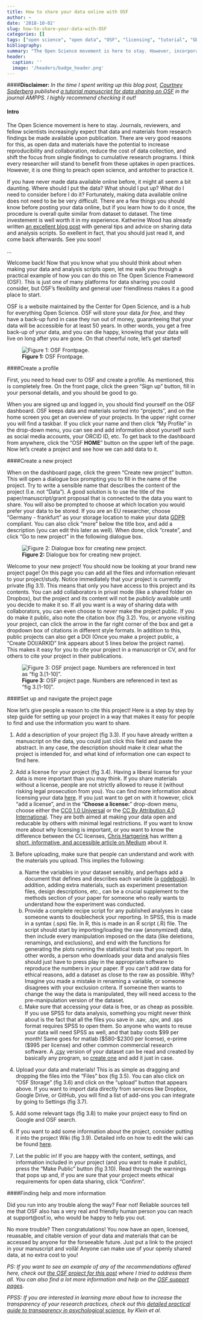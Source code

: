 ```yaml
---
title: How to share your data online with OSF
author: ~
date: '2018-10-02'
slug: how-to-share-your-data-with-OSF
categories: []
tags: ["open science", "open data", "OSF", "licensing", "tutorial", "GDPR"]
bibliography: 
summary: "The Open Science movement is here to stay. However, incorporating open practices like data sharing into your work flow can seem like a challenging task. If you have never made data available online before, the process can feel a bit daunting. Where should I put the data? What should I put up? What do I need to consider before I do it? In this post I will take you through a practical example of how to share data using the Open Science Frameword (OSF) platform. "
header: 
  caption: ''
  image: '/headers/badge_header.png'
---
```


####**Disclaimer:** 
*In the time I spent writing up this blog post, [Courtney Soderberg](https://twitter.com/cksoderberg) published [a tutorial manuscript for data sharing on OSF](https://doi.org/10.1177%2F2515245918757689) in the journal AMPPS. I highly recommend checking it out!*

#### Intro

The Open Science movement is here to stay. Journals, reviewers, and fellow scientists increasingly expect that data and materials from research findings be made available upon publication. There are very good reasons for this, as open data and materials have the potential to increase reproducibility and collaboration, reduce the cost of data collection, and shift the focus from single findings to cumulative research programs. I think every researcher will stand to benefit from these uptakes in open practices. However, it is one thing to preach open science, and antother to practice it. 

If you have never made data available online before, it might all seem a bit daunting. Where should I put the data? What should I put up? What do I need to consider before I do it? Fortunately, making data available online does not need to be be very difficult. There are a few things you should know before posting your data online, but if you learn how to do it once, the procedure is overall quite similar from dataset to dataset. The time investement is well worth it in my experience. Katherine Wood has already written [an excellent blog post](https://katherinemwood.github.io/post/data_sharing_tips/) with general tips and advice on sharing data and analysis scripts. So exellent in fact, that you should just read it, and come back afterwards. See you soon! 

...


Welcome back! Now that you know what you should think about when making your data and analysis scripts open, let me walk you through a practical example of how you can do this on The Open Science Frameword (OSF). This is just one of many platforms for data sharing you could consider, but OSF's flexibility and general user friendliness makes it a good place to start.


OSF is a website maintained by the Center for Open Science, and is a hub for everything Open Science. OSF will store your data *for free*, and they have a back-up fund in case they run out of money, guaranteeing that your data will be accessible for at least 50 years. In other words, you get a free back-up of your data, and you can die happy, knowing that your data will live on long after you are gone. On that cheerful note, let's get started! 

![**Figure 1:** OSF Frontpage.](/img/OSF_how_to/OSF_frontpage.png)

####Create a profile

First, you need to head over to OSF and create a profile. As mentioned, this is completely free. On the front page, click the green "Sign up" button, fill in your personal details, and you should be good to go.

When you are signed up and logged in, you should find yourself on the OSF dashboard. OSF keeps data and materials sorted into "projects", and on the home screen you get an overview of your projects. In the upper right corner you will find a taskbar. If you click your name and then click "My Profile" in the drop-down menu, you can see and add information about yourself such as social media accounts, your ORCID ID, etc. To get back to the dashboard from anywhere, click the "OSF **HOME**" button on the upper left of the page. Now let's create a project and see how we can add data to it. 

####Create a new project

When on the dashboard page, click the green "Create new project" button. This will open a dialogue box prompting you to fill in the name of the project. Try to write a sensible name that describes the content of the project (I.e. not "Data"). A good solution is to use the title of the paper/manuscript/grant proposal that is connected to the data you want to share. You will also be prompted to choose at which location you would prefer your data to be stored. If you are an EU researcher, choose "Germany - frankfurt" as your storage location to make your data [GDPR](https://www.insight.mrc.ac.uk/2018/04/16/gdpr-research-changes/) compliant. You can also click "more" below the title box, and add a description (you can edit this later as well). When done, click "create", and click "Go to new project" in the following dialogue box.

![**Figure 2:** Dialogue box for creating new project.](/img/OSF_how_to/new_project_dialogue.png)

Welcome to your new project! You should now be looking at your brand new project page! On this page you can add all the files and information relevant to your project/study. Notice immediately that your project is currently private (fig 3.1). This means that only you have access to this project and its contents. You can add collaborators in privat mode (like a shared folder on Dropbox), but the project and its content will not be *publicly* available until you decide to make it so. If all you want is a way of sharing data with collaborators, you can even choose to *never* make the project public. If you do make it public, also note the citation box (fig 3.2). You, or anyone visiting your project, can click the arrow in the far right corner of the box and get a dropdown box of citations in different style formats. In addition to this, public projects can also get a DOI (Once you make a project public, a "Create DOI/ARKID" link appears about 5 lines below the project name). This makes it easy for you to cite your project in a manuscript or CV, and for others to cite your project in their publications. 

![**Figure 3:** OSF project page. Numbers are referenced in text as "fig 3.[1-10]".](/img/OSF_how_to/OSF_project_page_reference_image2.png)

####Set up and navigate the project page

Now let's give people a reason to cite this project! Here is a step by step by step guide for setting up your project in a way that makes it easy for people to find and use the information you want to share. 

1. Add a description of your project (fig 3.3). If you have already written a manuscript on the data, you could just click this field and paste the abstract. In any case, the description should make it clear what the project is intended for, and what kind of information one can expect to find here. 

1. Add a license for your project (fig 3.4).  Having a liberal license for your data is more important than you may think. If you share materials without a license, people are not strictly allowed to reuse it (without risking legal prosecution from you). You can find more information about licensing your data [here](https://wiki.creativecommons.org/wiki/Data). If you just want to get on with it however, click "add a license", and in the "**Choose a license:**" drop-down menu, choose either the [CC0 1.0 Universal](https://creativecommons.org/publicdomain/zero/1.0/) or the [CC By Attribution 4.0 International](https://creativecommons.org/licenses/by/4.0/). They are both aimed at making your data open and reducable by others with minimal legal restrictions. If you want to know more about why licensing is important, or you want to know the difference between the CC licenses, [Chris Hartgerink](https://twitter.com/chartgerink) has written [a short, informative, and accessible article on Medium](https://medium.com/read-write-participate/copyright-and-licenses-in-open-access-publishing-da73e0ca8ed3) about it. 

1. Before uploading, make sure that people can understand and work with the materials you upload. This implies the following:
    a. Name the variables in your dataset sensibly, and perhaps add a document that defines and describes each variable (a [codebook](http://www.ddialliance.org/training/getting-started-new-content/create-a-codebook)). In addition, adding extra materials, such as experiment presentation files, design descriptions, etc., can be a crucial supplement to the methods section of your paper for someone who really wants to understand how the experiment was conducted.
    a. Provide a complete recipe script for any published analyses in case someone wants to doublecheck your reporting. In SPSS, this is made in a syntax (.sps) file. In R, this is made in an R script (.R) file. The script should start by importing/loading the raw (anonymized) data, then include every manipulation imposed on the data (like deletions, renamings, and exclusions), and end with the functions for generating the plots running the statistical tests that you report. In other words, a person who downloads your data and analysis files should just have to press play in the appropriate software to reproduce the numbers in your paper. If you can't add raw data for ethical reasons, add a dataset as close to the raw as possible. Why? Imagine you made a mistake in renaming a variable, or someone disagrees with your exclusion critera. If someone then wants to change the way the data is manipulated, they will need access to the pre-manipulation version of the dataset.
    a. Make sure that accessing your data is free, or as cheap as possible. If you use SPSS for data analysis, something you might never think about is the fact that all the files you save in .sav, .spv, and .sps format requires SPSS to open them. So anyone who wants to reuse your data will need SPSS as well, and that baby costs \$99 per month! Same goes for matlab (\$580-\$2300 per license), e-prime (\$995 per license) and other common commercial research software. A [.csv](https://www.computerhope.com/issues/ch001357.htm) version of your dataset can be read and created by basically any program, so [create one](https://www.computerhope.com/issues/ch001356.htm) and add it just in case.
1. Upload your data and materials! This is as simple as dragging and dropping the files into the "Files" box (fig 3.5). You can also click on "OSF Storage" (fig 3.6) and click on the "upload" button that appears above. If you want to import data directly from services like Dropbox, Google Drive, or GitHub, you will find a list of add-ons you can integrate by going to Settings (fig 3.7). 
1. Add some relevant tags (fig 3.8) to make your project easy to find on Google and OSF search.
1. If you want to add some information about the project, consider putting it into the project Wiki (fig 3.9). Detailed info on how to edit the wiki can be found [here](http://help.osf.io/m/collaborating/l/524109-using-the-wiki).
1. Let the public in! If you are happy with the content, settings, and information included in your project (and you want to make it public), press the "Make Public" button (fig 3.10). Read through the warnings that pops up and, if you are sure that your project meets ethical requirements for open data sharing, click "Confirm". 

####Finding help and more information

Did you run into any trouble along the way? Fear not! Reliable sources tell me that OSF also has a very real and friendly human person you can reach at support@osf.io, who would be happy to help you out. 

No more trouble? Then congratulations! You now have an open, licensed, reuasable, and citable version of your data and materials that can be accessed by anyone for the forseeable future. Just put a link to the project in your manuscript and voilà! Anyone can make use of your openly shared data, at no extra cost to you! 
\newline
\newline

*PS: If you want to see an example of any of the recommendations offered here, check out [the OSF project for this post](https://osf.io/r2gbv/) where I tried to address them all. You can also find a lot more information and help on the [OSF support pages](https://osf.io/support/)*.

*PPSS: If you are interested in learning more about how to increase the transparency of your research practices, check out this [detailed practical guide to transparency in psychological science](http://doi.org/10.1525/collabra.158), by Klein et al.* 

